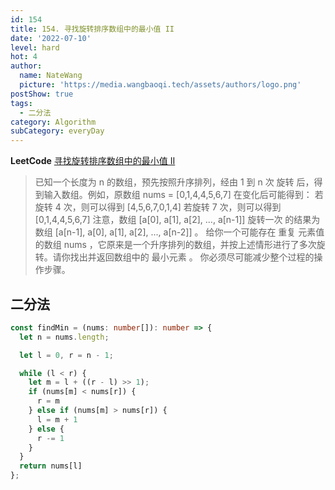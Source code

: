 ```yaml
---
id: 154
title: 154. 寻找旋转排序数组中的最小值 II
date: '2022-07-10'
level: hard
hot: 4
author:
  name: NateWang
  picture: 'https://media.wangbaoqi.tech/assets/authors/logo.png'
postShow: true
tags:
  - 二分法
category: Algorithm
subCategory: everyDay
---
```




**LeetCode** [寻找旋转排序数组中的最小值 II](https://leetcode.cn/problems/find-minimum-in-rotated-sorted-array-ii/)


> 已知一个长度为 n 的数组，预先按照升序排列，经由 1 到 n 次 旋转 后，得到输入数组。例如，原数组 nums = [0,1,4,4,5,6,7] 在变化后可能得到：
> <Para>若旋转 4 次，则可以得到 [4,5,6,7,0,1,4]</Para>
> <Para>若旋转 7 次，则可以得到 [0,1,4,4,5,6,7]</Para>
> <Para>注意，数组 [a[0], a[1], a[2], ..., a[n-1]] 旋转一次 的结果为数组 [a[n-1], a[0], a[1], a[2], ..., a[n-2]] 。</Para>
> <Para>给你一个可能存在 重复 元素值的数组 nums ，它原来是一个升序排列的数组，并按上述情形进行了多次旋转。请你找出并返回数组中的 最小元素 。</Para>
> <Para>你必须尽可能减少整个过程的操作步骤。</Para>



## 二分法

```ts
const findMin = (nums: number[]): number => {
  let n = nums.length;

  let l = 0, r = n - 1;

  while (l < r) {
    let m = l + ((r - l) >> 1);
    if (nums[m] < nums[r]) {
      r = m
    } else if (nums[m] > nums[r]) {
      l = m + 1
    } else {
      r -= 1
    }
  }
  return nums[l]
};
```